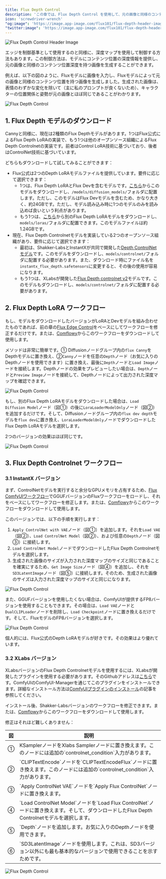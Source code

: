 ```yaml
---
title: Flux Depth Control
description: 'この章では、Flux Depth Control を使用して、元の画像と同様のコンテンツ位置深度を持つ画像を生成する方法を紹介します。'
icon: 'screwdriver-wrench'
"og:image": 'https://image.app-image.com/flux101/flux-depth-header-image.png'
"twitter:image": 'https://image.app-image.com/flux101/flux-depth-header-image.png'
---
```


<Frame caption="この画像は AI によって生成されました">
  <img
    className="rounded-xl"
    src="/images/intermediate/flux-depth-control/flux-depth-header-image.png"
    alt="Flux Depth Control Header Image"
  />
</Frame>

エッジを制御基準として使用するのと同様に、深度マップを使用して制御する方法もあります。この制御方法は、モデルにコンテンツ位置の深度情報を提供し、元の画像と同様のコンテンツ位置深度を持つ画像を生成することができます。

例えば、以下の図のように、Fluxモデルに画像を入力し、Fluxモデルによって元の画像と同様のコンテンツ位置を持つ画像を生成しました。生成された画像は、表情のわずかな変化を除いて（主に私のプロンプトが良くないため）、キャラクターの位置関係と姿勢が元の画像とほぼ同じであることがわかります。

<Frame>
  <img
    className="rounded-xl"
    src="/images/intermediate/flux-depth-control/flux-depth-control-compare.png"
    alt="Flux Depth Control"
  />
</Frame>

## 1. Flux Depth モデルのダウンロード

Cannyと同様に、現在は2種類のFlux Depthモデルがあります。1つはFlux公式によるFlux Depth LoRAの実装で、もう1つは他のオープンソース組織によるFlux Depth Controlnetの実装です。前者はControl LoRA技術に基づいており、後者はControlNet技術に基づいています。

どちらもダウンロードして試してみることができます：

* Flux公式は2つのDepth LoRAモデルファイルを提供しています。要件に応じて選択できます：
  - 1つは、Flux Depth LoRAとFlux Devを含むモデルです。[こちら](https://huggingface.co/black-forest-labs/FLUX.1-Depth-dev/tree/main)からこのモデルをダウンロードし、`/models/diffusion_models/`フォルダに配置します。ただし、このモデルはFlux Devモデルを含むため、かなり大きく、約24GBです。ただし、モデル読み込み時に1つのモデルのみを読み込めば良いという利点があります。
  - もう1つは、[こちら](https://huggingface.co/black-forest-labs/FLUX.1-Depth-dev-lora/tree/main)から別のFlux Depth LoRAモデルをダウンロードし、`models/loras/`フォルダに配置できます。このモデルファイルは約1.24GBです。
* 現在、Flux Depth Controlnetモデルを実装している2つのオープンソース組織があり、要件に応じて選択できます：
  - 最初は、Shakker-LabsとInstantXが共同で開発した[Depth ControlNetモデル](https://huggingface.co/Shakker-Labs/FLUX.1-dev-ControlNet-Depth/blob/main/diffusion_pytorch_model.safetensors)です。このモデルをダウンロードし、`models/controlnet/`フォルダに配置する必要があります。また、ダウンロード時にファイル名を`instantx_flux_depth.safetensors`に変更すると、その後の使用が容易になります。
  - もう1つは、XLabsが開発した[Flux Depth controlnet v2](https://huggingface.co/XLabs-AI/flux-controlnet-collections/tree/main)モデルです。このモデルもダウンロードし、`models/controlnet/`フォルダに配置する必要があります。

## 2. Flux Depth LoRA ワークフロー

もし、モデルをダウンロードしたバージョンがLoRAとDevモデルを組み合わせたものであれば、前の章の[Flux Edge Control](./flux-canny-control)をベースにしてワークフローを修正するだけです。または、[Comflowy](https://app.comflowy.com/app/s-flux-dev-gguf-workflow-db9bd4)からこのワークフローをダウンロードして使用します。

メソッドは非常に簡単です。① Diffusionノードグループ内の`flux Canny`をDepthモデルに置き換え、②`Canny`ノードを任意の`Depth`ノード（お気に入りのDepthノードを使用できます）に置き換え、最後に`Depth`ノードと`Load Image`ノードを接続します。Depthノードの効果をプレビューしたい場合は、`Depth`ノードと`Preview Image`ノードを接続して、Depthノードによって出力された深度マップを確認できます。

<Frame>
  <img
    className="rounded-xl"
    src="/images/intermediate/flux-depth-control/flux-depth-control-workflow.png"
    alt="Flux Depth Control"
  />
</Frame>

もし、別のFlux Depth LoRAモデルをダウンロードした場合は、`Load Diffusion Model`ノード（図①）の後に`LoraLoaderModelOnly`ノード（図②）を追加するだけです。そして、Diffusionノードグループ内の`flux dev depth`モデルを`flux dev`に置き換え、`LoraLoaderModelOnly`ノードでダウンロードしたFlux Depth LoRAモデルを選択します。

2つのバージョンの効果はほぼ同じです。

<Frame>
  <img
    className="rounded-xl"
    src="/images/intermediate/flux-depth-control/flux-depth-control-lora-workflow.png"
    alt="Flux Depth Control"
  />
</Frame>

## 3. Flux Depth Controlnet ワークフロー

### 3.1 InstantX バージョン

まず、ControlNetモデルを実行すると余分なGPUメモリを占有するため、[Flux ComfyUIワークフロー](../basics/flux-comfyui-workflow)でGGUFバージョンのFluxワークフローをロードし、それをベースにしてワークフローを修正します。または、[Comflowy](https://app.comflowy.com/app/s-flux-dev-gguf-workflow-db9bd4)からこのワークフローをダウンロードして使用します。

このバージョンでは、以下の手順を実行します：

1. `Apply ControlNet with VAE`ノード（図①）を追加します。それを`Load VAE`（図②）、`Load ControlNet Model`（図②）、および任意の`Depth`ノード（図③）に接続します。
2. `Load ControlNet Model`ノードでダウンロードしたFlux Depth Controlnetモデルを選択します。
3. 生成された画像のサイズが入力された深度マップのサイズと同じであることを確実にするため、`Get Image Size`ノード（図④）を追加し、それを`SD3LatentImage`ノード（図⑤）に接続します。そのため、生成された画像のサイズは入力された深度マップのサイズと同じになります。

<Frame>
  <img
    className="rounded-xl"
    src="/images/intermediate/flux-depth-control/flux-depth-control-shakker-workflow.jpeg"
    alt="Flux Depth Control"
  />
</Frame>

また、GGUFバージョンを使用したくない場合は、ComfyUIが提供するFP8バージョンを使用することもできます。その場合は、`Load VAE`ノードと`DualCLIPLoader`ノードを削除し、`Load Checkpoint`ノードに置き換えるだけです。そして、FluxモデルのFP8バージョンを選択します。

<Frame>
  <img
    className="rounded-xl"
    src="/images/intermediate/flux-depth-control/flux-depth-control-fp8-workflow.jpeg"
    alt="Flux Depth Control"
  />
</Frame>

個人的には、Flux公式のDepth LoRAモデルが好きです。その効果はより優れています。

### 3.2 XLabs バージョン

XLabsバージョンのFlux Depth Controlnetモデルを使用するには、XLabsが開発したプラグインを使用する必要があります。そのGithubアドレスは[こちら](https://github.com/XLabs-AI/x-flux-comfyui)です。ComfyUIのComfyUI-Managerを通じてこのプラグインをインストールできます。詳細なインストール方法は[ComfyUIプラグインのインストール](https://comflowy.com/advanced/how-to-install-comfyui-extension)の記事を参照してください。

インストール後、Shakker-Labsバージョンのワークフローを修正できます。または、[Comflowy](https://app.comflowy.com/app/s-flux-dev-gguf-workflow-db9bd4)からこのワークフローをダウンロードして使用します。

修正はそれほど難しくありません：

<table>
  <thead>
    <tr>
      <th width="5%">図</th>
      <th>説明</th>
    </tr>
  </thead>
  <tbody>
    <tr>
      <td>①</td>
      <td>KSamplerノードをXlabs Samplerノードに置き換えます。このノードには追加の`controlnet_condition`入力があります。</td>
    </tr>
    <tr>
      <td>②</td>
      <td>`CLIPTextEncode`ノードを`CLIPTextEncodeFlux`ノードに置き換えます。このノードには追加の`controlnet_condition`入力があります。</td>
    </tr>
    <tr>
      <td>③</td>
      <td>`Apply ControlNet VAE`ノードを`Apply Flux ControlNet`ノードに置き換えます。</td>
    </tr>
    <tr>
      <td>④</td>
      <td>`Load ControlNet Model`ノードを`Load Flux ControlNet`ノードに置き換えます。そして、ダウンロードしたFlux Depth Controlnetモデルを選択します。</td>
    </tr>
    <tr>
      <td>⑤</td>
      <td>`Depth`ノードを追加します。お気に入りのDepthノードを使用できます。</td>
    </tr>
    <tr>
      <td>⑥</td>
      <td>`SD3LatentImage`ノードを使用します。これは、SD3バージョン以外にも最も基本的なバージョンで使用できることを示すためです。</td>
    </tr>
  </tbody>
</table>

<Frame>
  <img
    className="rounded-xl"
    src="/images/intermediate/flux-depth-control/flux-depth-control-xlabs-workflow.jpeg"
    alt="Flux Depth Control"
  />
</Frame>